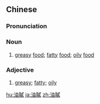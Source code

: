 {{also|油腻}}
==Chinese==
{{zh-forms|s=油腻}}

===Pronunciation===
{{zh-pron
|m=yóunì
|c=jau4 nei6
|mn=qz,xm:iû-lī/zz:iû-jī
|cat=n
}}

===Noun===
{{zh-noun}}

# [[greasy]] [[food]]; [[fatty]] [[food]]; [[oily]] [[food]]

===Adjective===
{{zh-adj}}

# [[greasy]]; [[fatty]]; [[oily]]

[[hu:油膩]]
[[ja:油膩]]
[[zh:油膩]]